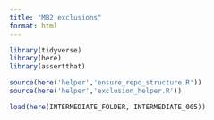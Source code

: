 ```yaml
---
title: "MB2 exclusions"
format: html
---
```



```r
library(tidyverse)
library(here)
library(assertthat)

source(here('helper','ensure_repo_structure.R'))
source(here('helper','exclusion_helper.R'))

load(here(INTERMEDIATE_FOLDER, INTERMEDIATE_005))
```
